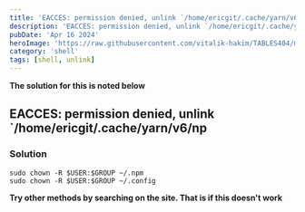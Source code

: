 ```yaml
---
title: 'EACCES: permission denied, unlink `/home/ericgit/.cache/yarn/v6/np'
description: 'EACCES: permission denied, unlink `/home/ericgit/.cache/yarn/v6/np'
pubDate: 'Apr 16 2024'
heroImage: 'https://raw.githubusercontent.com/vitalik-hakim/TABLES404/main/error_b/SHELL.jpg'
category: 'shell'
tags: [shell, unlink]
---
```


**The solution for this is noted below**

## EACCES: permission denied, unlink `/home/ericgit/.cache/yarn/v6/np

### Solution

```shell
sudo chown -R $USER:$GROUP ~/.npm
sudo chown -R $USER:$GROUP ~/.config
```

**Try other methods by searching on the site. That is if this doesn't work**
